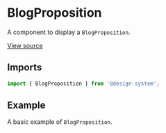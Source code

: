 
<Meta
  title="Sections / BlogProposition"
  component={BlogProposition}
/>

# BlogProposition

A component to display a `BlogProposition`.

[View source](https://github.com/actarian/design-system/tree/main/src/ui/sections/blog-proposition)

## Imports

```js
import { BlogProposition } from '@design-system';
```

## Example

A basic example of `BlogProposition`.

<Canvas>
  <Story name="BlogProposition">
    <BlogProposition />
  </Story>
</Canvas>
